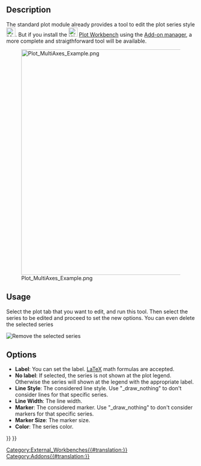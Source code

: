 <languages/>

{{Docnav
|[[Plot_Axes|Axes]]
|[[Plot_Grid|Grid]]
|[[Plot_Workbench|Plot]]
|IconL=Plot_Axes.svg
|IconR=Plot_Grid.svg
|IconC=Workbench_Plot.svg
}}

<div class="mw-translate-fuzzy">
{{GuiCommand/tr
|Name/tr=Dizi
|MenuLocation=Arsa → Dizi
‏‎||Workbenches=[[Plot_Workbench/tr|Arsa]]
|Shortcut=
|SeeAlso=}}
</div>

==Description==

The standard plot module already provides a tool to edit the plot series style [[File:Matplotlib_edit_subplot.png|24px]]. But if you install the [[Image:Workbench_Plot.svg|24px]] [[Plot Workbench|Plot Workbench]] using the [[Std_AddonMgr|Add-on manager]], a more complete and straigthforward tool will be available.

[[Image:Plot_MultiAxes_Example.png|600px]]

==Usage==

Select the plot tab that you want to edit, and run this tool. Then select the series to be edited and proceed to set the new options. You can even delete the selected series

[[File:Plot Remove Series.png|Remove the selected series]]
{{Caption|Selected series deletion button}}

==Options==

* '''Label''': You can set the label. [https://www.latex-project.org/ LaTeX] math formulas are accepted.
* '''No label''': If selected, the series is not shown at the plot legend. Otherwise the series will shown at the legend with the appropriate label.
* '''Line Style''': The considered line style. Use "_draw_nothing" to don't consider lines for that specific series.
* '''Line Width''': The line width.
* '''Marker''': The considered marker. Use "_draw_nothing" to don't consider markers for that specific series.
* '''Marker Size''': The marker size.
* '''Color''': The series color.


{{Docnav
|[[Plot_Axes|Axes]]
|[[Plot_Grid|Grid]]
|[[Plot_Workbench|Plot]]
|IconL=Plot_Axes.svg
|IconR=Plot_Grid.svg
|IconC=Workbench_Plot.svg
}}

{{Plot_Tools_navi{{#translation:}}}}
{{Userdocnavi{{#translation:}}}}
[[Category:External_Workbenches{{#translation:}}]]
[[Category:Addons{{#translation:}}]]